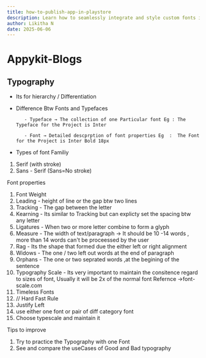 ```yaml
---
title: how-to-publish-app-in-playstore
description: Learn how to seamlessly integrate and style custom fonts in your Expo app using NativeWind and Tailwind-style utilities.
author: Likitha N
date: 2025-06-06
---
```


# Appykit-Blogs

## Typography

- Its for hierarchy / Differentiation
- Difference Btw Fonts and Typefaces

         - Typeface → The collection of one Particular font Eg : The Typeface for the Project is Inter

         - Font → Detailed descprption of font properties Eg  :  The Font for the Project is Inter Bold 18px

- Types of font Familiy

1. Serif (with stroke)
2. Sans - Serif (Sans=No stroke)

Font properties

1. Font Weight
2. Leading - height of line or the gap btw two lines
3. Tracking - The gap between the letter
4. Kearning - Its similar to Tracking but can explicty set the spacing btw any letter
5. Ligatures - When two or more letter combine to form a glyph
6. Measure - The width of text/paragraph -> It should be 10 -14 words , more than 14 words can't be proceessed by the user
7. Rag - Its the shape that formed due the either left or right alignment
8. Widows - The one / two left out words at the end of paragraph
9. Orphans - The one or two seprated words ,at  the begining of the sentence
10. Typography Scale - Its very important to maintain the consitence regard to sizes of font, Usually it will be 2x of the normal font
Refernce ->font-scale.com
11. Timeless Fonts
12. // Hard Fast Rule
1. Justify Left 
2. use either one font or pair of diff category font
3. Choose typescale and maintain it



Tips to improve
1. Try to practice the Typography with one Font
2. See and compare the useCases of Good and Bad typography
